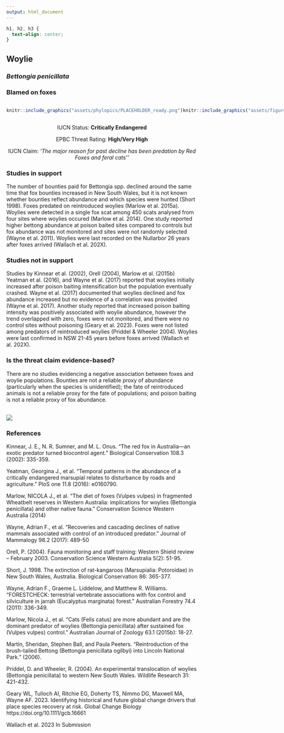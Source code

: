 ```yaml
---
output: html_document
---
```

```css
h1, h2, h3 {
  text-align: center;
}
```

## **Woylie**
### *Bettongia penicillata*
### Blamed on foxes

:::: {style="display: flex;"}

::: {}
  ```r
  knitr::include_graphics("assets/phylopics/PLACEHOLDER_ready.png")
  ```
:::

::: {}

:::

::: {}
  ```r
  knitr::include_graphics("assets/figures/Map_Fox_Bettongia penicillata.png")
  ```
:::

::::
<center>
IUCN Status: **Critically Endangered**

EPBC Threat Rating: **High/Very High**

IUCN Claim: *'The major reason for past decline has been predation by Red Foxes and feral cats''*

</center>

### Studies in support

The number of bounties paid for Bettongia spp. declined around the same time that fox bounties increased in New South Wales, but it is not known whether bounties reflect abundance and which species were hunted (Short 1998). Foxes predated on reintroduced woylies (Marlow et al. 2015a). Woylies were detected in a single fox scat among 450 scats analysed from four sites where woylies occured (Marlow et al. 2014). One study reported higher bettong abundance at poison baited sites compared to controls but fox abundance was not monitored and sites were not randomly selected (Wayne et al. 2011). Woylies were last recorded on the Nullarbor 26 years after foxes arrived (Wallach et al. 202X).

### Studies not in support

Studies by Kinnear et al. (2002), Orell (2004), Marlow et al. (2015b) Yeatman et al. (2016), and Wayne et al. (2017) reported that woylies initially increased after poison baiting intensification but the population eventually crashed. Wayne et al. (2017) documented that woylies declined and fox abundance increased but no evidence of a correlation was provided (Wayne et al. 2017). Another study reported that increased poison baiting intensity was positively associated with woylie abundance, however the trend overlapped with zero, foxes were not monitored, and there were no control sites without poisoning (Geary et al. 2023). Foxes were not listed among predators of reintroduced woylies (Priddel & Wheeler 2004). Woylies were last confirmed in NSW 21-45 years before foxes arrived (Wallach et al. 202X).

### Is the threat claim evidence-based?

There are no studies evidencing a negative association between foxes and woylie populations. Bounties are not a reliable proxy of abundance (particularly when the species is unidentified); the fate of reintroduced animals is not a reliable proxy for the fate of populations; and poison baiting is not a reliable proxy of fox abundance.
<br>
<br>

![](assets/figures/Main_Evidence_Fox_Bettongia penicillata.png)

### References

Kinnear, J. E., N. R. Sumner, and M. L. Onus. "The red fox in Australia—an exotic predator turned biocontrol agent." Biological Conservation 108.3 (2002): 335-359.

Yeatman, Georgina J., et al. "Temporal patterns in the abundance of a critically endangered marsupial relates to disturbance by roads and agriculture." PloS one 11.8 (2016): e0160790.

Marlow, NICOLA J., et al. "The diet of foxes (Vulpes vulpes) in fragmented Wheatbelt reserves in Western Australia: implications for woylies (Bettongia penicillata) and other native fauna." Conservation Science Western Australia (2014)

Wayne, Adrian F., et al. "Recoveries and cascading declines of native mammals associated with control of an introduced predator." Journal of Mammalogy 98.2 (2017): 489-50

Orell, P. (2004). Fauna monitoring and staff training: Western Shield review – February 2003. Conservation Science Western Australia 5(2): 51-95.

Short, J. 1998. The extinction of rat-kangaroos (Marsupialia: Potoroidae) in New South Wales, Australia. Biological Conservation 86: 365-377.

Wayne, Adrian F., Graeme L. Liddelow, and Matthew R. Williams. "FORESTCHECK: terrestrial vertebrate associations with fox control and silviculture in jarrah (Eucalyptus marginata) forest." Australian Forestry 74.4 (2011): 336-349.

Marlow, Nicola J., et al. "Cats (Felis catus) are more abundant and are the dominant predator of woylies (Bettongia penicillata) after sustained fox (Vulpes vulpes) control." Australian Journal of Zoology 63.1 (2015b): 18-27.

Martin, Sheridan, Stephen Ball, and Paula Peeters. "Reintroduction of the brush-tailed Bettong (Bettongia penicillata ogilbyi) into Lincoln National Park." (2006).

Priddel, D. and Wheeler, R. (2004). An experimental translocation of woylies (Bettongia penicillata) to western New South Wales. Wildlife Research 31: 421-432.

Geary WL, Tulloch AI, Ritchie EG, Doherty TS, Nimmo DG, Maxwell MA, Wayne AF. 2023. Identifying historical and future global change drivers that place species recovery at risk. Global Change Biology https://doi.org/10.1111/gcb.16661

Wallach et al. 2023 In Submission

